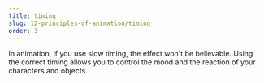 ```yaml
---
title: timing
slug: 12-principles-of-animation/timing
order: 3
---
```


<SlideTemplate title="timing" i="3" src="/gif/timing.gif">
  In animation, if you use slow timing, the effect won't be believable. Using
  the correct timing allows you to control the mood and the reaction of your
  characters and objects.
</SlideTemplate>
